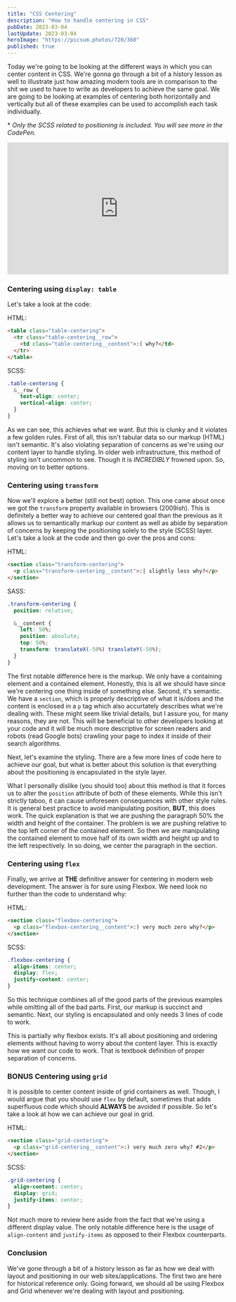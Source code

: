 ```yaml
---
title: "CSS Centering"
description: "How to handle centering in CSS"
pubDate: 2023-03-04
lastUpdate: 2023-03-04
heroImage: "https://picsum.photos/720/360"
published: true
---
```


Today we're going to be looking at the different ways in which you can center content in CSS. We're gonna go through a bit of a history lesson as well to illustrate just how amazing modern tools are in comparison to the shit we used to have to write as developers to achieve the same goal. We are going to be looking at examples of centering both horizontally and vertically but all of these examples can be used to accomplish each task individually.

\* _Only the SCSS related to positioning is included. You will see more in the CodePen._

<iframe
  height="300"
  style="width: 100%;"
  scrolling="no"
  title="Centering Content in CSS"
  src="https://codepen.io/donhamiltoniii/embed/bGpxQKd?default-tab=html%2Cresult"
  frameborder="no"
  loading="lazy"
  allowtransparency="true"
  allowfullscreen="true"
>
  See the Pen
  <a href="https://codepen.io/donhamiltoniii/pen/bGpxQKd">
    Centering Content in CSS
  </a>
  by Don Hamilton III (
  <a href="https://codepen.io/donhamiltoniii">@donhamiltoniii</a>) on
  <a href="https://codepen.io">CodePen</a>.
</iframe>

### Centering using `display: table`

Let's take a look at the code:

HTML:

```html
<table class="table-centering">
  <tr class="table-centering__row">
    <td class="table-centering__content">:( why?</td>
  </tr>
</table>
```

SCSS:

```scss
.table-centering {
  &__row {
    text-align: center;
    vertical-align: center;
  }
}
```

As we can see, this achieves what we want. But this is clunky and it violates a few golden rules. First of all, this isn't tabular data so our markup (HTML) isn't semantic. It's also violating separation of concerns as we're using our content layer to handle styling. In older web infrastructure, this method of styling isn't uncommon to see. Though it is _INCREDIBLY_ frowned upon. So, moving on to better options.

### Centering using `transform`

Now we'll explore a better (still not best) option. This one came about once we got the `transform` property available in browsers (2009ish). This is definitely a better way to achieve our centered goal than the previous as it allows us to semantically markup our content as well as abide by separation of concerns by keeping the positioning solely to the style (SCSS) layer. Let's take a look at the code and then go over the pros and cons:

HTML:

```html
<section class="transform-centering">
  <p class="transform-centering__content">:| slightly less why?</p>
</section>
```

SASS:

```scss
.transform-centering {
  position: relative;

  &__content {
    left: 50%;
    position: absolute;
    top: 50%;
    transform: translateX(-50%) translateY(-50%);
  }
}
```

The first notable difference here is the markup. We only have a containing element and a contained element. Honestly, this is all we should have since we're centering one thing inside of something else. Second, it's semantic. We have a `section`, which is properly descriptive of what it is/does and the content is enclosed in a `p` tag which also accurtately describes what we're dealing with. These might seem like trivial details, but I assure you, for many reasons, they are not. This will be beneficial to other developers looking at your code and it will be much more descriptive for screen readers and robots (read Google bots) crawling your page to index it inside of their search algorithms.

Next, let's examine the styling. There are a few more lines of code here to achieve our goal, but what is better about this solution is that everything about the positioning is encapsulated in the style layer.

What I personally dislike (you should too) about this method is that it forces us to alter the `position` attribute of both of these elements. While this isn't strictly taboo, it can cause unforeseen consequences with other style rules. It is general best practice to avoid manipulating position, **BUT**, this does work. The quick explanation is that we are pushing the paragraph 50% the width and height of the container. The problem is we are pushing relative to the top left corner of the contained element. So then we are manipulating the contained element to move half of its own width and height up and to the left respectively. In so doing, we center the paragraph in the section.

### Centering using `flex`

Finally, we arrive at **THE** definitive answer for centering in modern web development. The answer is for sure using Flexbox. We need look no further than the code to understand why:

HTML:

```html
<section class="flexbox-centering">
  <p class="flexbox-centering__content">:) very much zero why?</p>
</section>
```

SCSS:

```scss
.flexbox-centering {
  align-items: center;
  display: flex;
  justify-content: center;
}
```

So this technique combines all of the good parts of the previous examples while omitting all of the bad parts. First, our markup is succinct and semantic. Next, our styling is encapsulated and only needs 3 lines of code to work.

This is partially why flexbox exists. It's all about positioning and ordering elements without having to worry about the content layer. This is exactly how we want our code to work. That is textbook definition of proper separation of concerns.

### **BONUS** Centering using `grid`

It is possible to center content inside of grid containers as well. Though, I would argue that you should use `flex` by default, sometimes that adds superfluous code which should **ALWAYS** be avoided if possible. So let's take a look at how we can achieve our goal in grid.

HTML:

```html
<section class="grid-centering">
  <p class="grid-centering__content">:) very much zero why? #2</p>
</section>
```

SCSS:

```scss
.grid-centering {
  align-content: center;
  display: grid;
  justify-items: center;
}
```

Not much more to review here aside from the fact that we're using a different display value. The only notable difference here is the usage of `align-content` and `justify-items` as opposed to their Flexbox counterparts.

### Conclusion

We've gone through a bit of a history lesson as far as how we deal with layout and positioning in our web sites/applications. The first two are here for historical reference only. Going forward, we should all be using Flexbox and Grid whenever we're dealing with layout and positioning.
